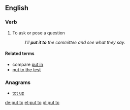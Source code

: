 ==English==

===Verb===
{{en-verb|puts to|putting to|put to}}

# To ask or pose a question
#: ''I'll '''put it to''' the committee and see what they say.''

====Related terms====
* compare [[put in]]
* [[put to the test]]

===Anagrams===
* [[tot up#English|tot up]]

[[de:put to]]
[[et:put to]]
[[pl:put to]]